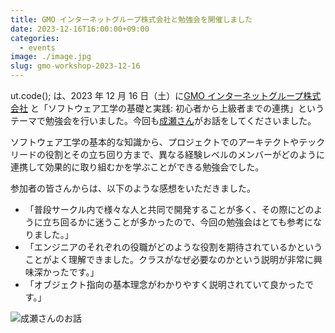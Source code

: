 ```yaml
---
title: GMO インターネットグループ株式会社と勉強会を開催しました
date: 2023-12-16T16:00:00+09:00
categories:
  - events
image: ./image.jpg
slug: gmo-workshop-2023-12-16
---
```


ut.code(); は、2023 年 12 月 16 日（土）に[GMO インターネットグループ株式会社](https://www.gmo.jp/) と「ソフトウェア工学の基礎と実践: 初心者から上級者までの連携」というテーマで勉強会を行いました。今回も[成瀬さん](https://nrslib.com/)がお話をしてくださいました。

ソフトウェア工学の基本的な知識から、プロジェクトでのアーキテクトやテックリードの役割とその立ち回り方まで、異なる経験レベルのメンバーがどのように連携して効果的に取り組むかを学ぶことができる勉強会でした。

参加者の皆さんからは、以下のような感想をいただきました。

- 「普段サークル内で様々な人と共同で開発することが多く、その際にどのように立ち回るかに迷うことが多かったので、今回の勉強会はとても参考になりました。」
- 「エンジニアのそれぞれの役職がどのような役割を期待されているかということがよく理解できました。クラスがなぜ必要なのかという説明が非常に興味深かったです。」
- 「オブジェクト指向の基本理念がわかりやすく説明されていて良かったです。」

![成瀬さんのお話](./seminar.jpg)
